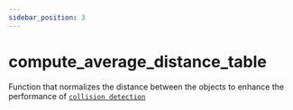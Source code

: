 ```yaml
---
sidebar_position: 3
---
```


# compute_average_distance_table

Function that normalizes the distance between the objects to enhance the performance of [`collision detection`](../../collision)




